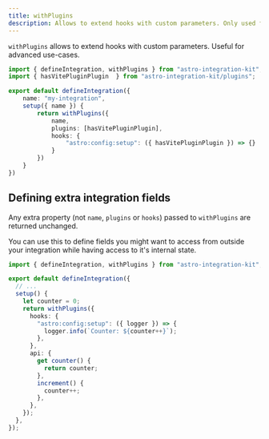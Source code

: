 ```yaml
---
title: withPlugins
description: Allows to extend hooks with custom parameters. Only used for advanced use-cases.
---
```


`withPlugins` allows to extend hooks with custom parameters. Useful for advanced use-cases.

```ts title="my-integration/index.ts" "withPlugins"
import { defineIntegration, withPlugins } from "astro-integration-kit";
import { hasVitePluginPlugin  } from "astro-integration-kit/plugins";

export default defineIntegration({
    name: "my-integration",
    setup({ name }) {
        return withPlugins({
            name,
            plugins: [hasVitePluginPlugin],
            hooks: {
                "astro:config:setup": ({ hasVitePluginPlugin }) => {}
            }
        })
    }
})
```

## Defining extra integration fields

Any extra property (not `name`, `plugins` or `hooks`) passed to `withPlugins` are returned unchanged.

You can use this to define fields you might want to access from outside your integration while having access to it's internal state.

```ts title="my-integration.ts" "withPlugins"
import { defineIntegration, withPlugins } from "astro-integration-kit";

export default defineIntegration({
  // ...
  setup() {
    let counter = 0;
    return withPlugins({
      hooks: {
        "astro:config:setup": ({ logger }) => {
          logger.info(`Counter: ${counter++}`);
        },
      },
      api: {
        get counter() {
          return counter;
        },
        increment() {
          counter++;
        },
      },
    });
  },
});
```
